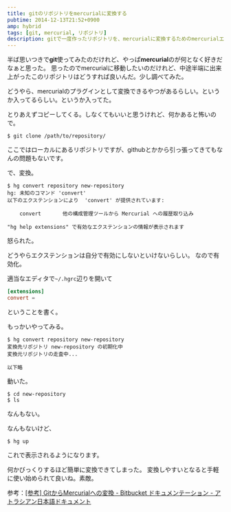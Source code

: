 ```yaml
---
title: gitのリポジトリをmercurialに変換する
pubtime: 2014-12-13T21:52+0900
amp: hybrid
tags: [git, mercurial, リポジトリ]
description: gitで一度作ったリポジトリを、mercurialに変換するためのmercurialエクステンションの紹介です。
---
```


半ば思いつきで**git**使ってみたのだけれど、やっぱ**mercurial**のが何となく好きだなぁと思った。
思ったのでmercurialに移動したいのだけれど、中途半端に出来上がったこのリポジトリはどうすれば良いんだ。少し調べてみた。

どうやら、mercurialのプラグインとして変換できるやつがあるらしい。というか入ってるらしい。というか入ってた。

とりあえずコピーしてくる。しなくてもいいと思うけれど、何かあると怖いので。
``` shell
$ git clone /path/to/repository/
```
ここではローカルにあるリポジトリですが、githubとかから引っ張ってきてもなんの問題もないです。

で、変換。
``` shell
$ hg convert repository new-repository
hg: 未知のコマンド 'convert'
以下のエクステンションにより  'convert' が提供されています:

    convert       他の構成管理ツールから Mercurial への履歴取り込み

"hg help extensions" で有効なエクステンションの情報が表示されます
```
怒られた。

どうやらエクステンションは自分で有効にしないといけないらしい。
なので有効化。

適当なエディタで`~/.hgrc`辺りを開いて
``` toml
[extensions]
convert =
```
ということを書く。

もっかいやってみる。
``` shell
$ hg convert repository new-repository
変換先リポジトリ new-repository の初期化中
変換元リポジトリの走査中...

以下略
```

動いた。

``` shell
$ cd new-repository
$ ls
```
なんもない。

なんもないけど、
``` shell
$ hg up
```
これで表示されるようになります。

何かびっくりするほど簡単に変換できてしまった。
変換しやすいとなると手軽に使い始められて良いね。素敵。

参考：[[参考] GitからMercurialへの変換 - Bitbucket ドキュメンテーション - アトラシアン日本語ドキュメント](https://confluence.atlassian.co.jp/pages/viewpage.action?pageId=25133099)
